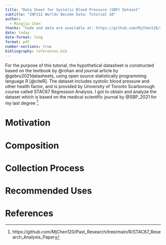 ```yaml
---
title: "Data Sheet for Systolic Blood Pressure (SBP) Dataset"
subtitle: "INF312 Worlds Become Data: Tutorial 10"
author: 
  - Mingjia Chen
thanks: "Code and data are available at: https://github.com/MjChen120/INF312Tutorial10.git. Thanks to Catherine Catherine Punnoose for feedbacks."
date: today
date-format: long
format: pdf
number-sections: true
bibliography: references.bib
---
```


For the purpose of this tutorial, the hypothetical datasheet is constructed based on the textbook by @rohan and journal article by @gebru2021datasheets, using open source statistically programming language R [@citeR]. The dataset includes systolic blood pressure and other health factor, and is provided by University of Toronto Scarborough course called STAC67 Regression Analysis. I got to obtain and analyze the dataset which is based on the medical scientific journal by @SBP_2021 for my last degree [^1].

[^1]: https://github.com/MjChen120/Past_Research/tree/main/R/STAC67_Research_Analysis_Paper

# Motivation


# Composition

# Collection Process

# Recommended Uses

\newpage


# References


